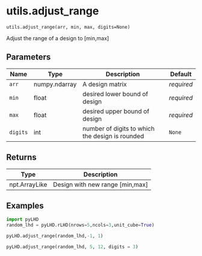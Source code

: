 # utils.adjust_range { #pyLHD.utils.adjust_range }

`utils.adjust_range(arr, min, max, digits=None)`

Adjust the range of a design to [min,max]

## Parameters

| Name     | Type          | Description                                     | Default    |
|----------|---------------|-------------------------------------------------|------------|
| `arr`    | numpy.ndarray | A design matrix                                 | _required_ |
| `min`    | float         | desired lower bound of design                   | _required_ |
| `max`    | float         | desired upper bound of design                   | _required_ |
| `digits` | int           | number of digits to which the design is rounded | `None`     |

## Returns

| Type          | Description                     |
|---------------|---------------------------------|
| npt.ArrayLike | Design with new range [min,max] |

## Examples



```python
import pyLHD
random_lhd = pyLHD.rLHD(nrows=5,ncols=3,unit_cube=True)
```
```python
pyLHD.adjust_range(random_lhd,-1, 1)
```
```python
pyLHD.adjust_range(random_lhd, 5, 12, digits = 3)
```